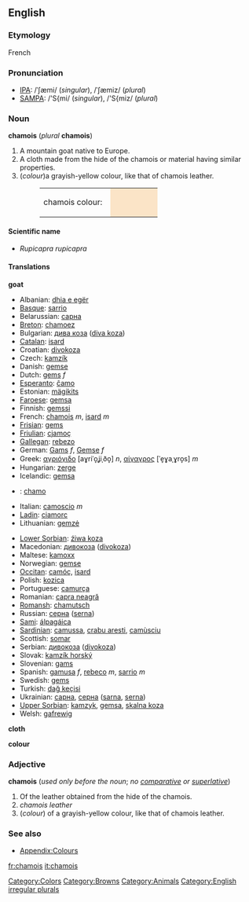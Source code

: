 {{wikipedia}}
==English==
===Etymology===
French

===Pronunciation===
*[[w:IPA|IPA]]: /ˈʃæmi/ (''singular''), /ˈʃæmiz/ (''plural'')
*[[w:SAMPA|SAMPA]]: /'S{mi/ (''singular''), /'S{miz/ (''plural'')

=== Noun ===
'''chamois''' (''plural'' '''chamois''')

# A mountain goat native to Europe.
# A cloth made from the hide of the chamois or material having similar properties.
#(''colour'')a grayish-yellow colour, like that of chamois leather.
#:<table><tr><td>chamois colour: &nbsp;</td><td bgcolor="#FBE4C7" width="80">&nbsp; </td></tr></table>

====Scientific name====
*''Rupicapra rupicapra''

====Translations====
'''goat'''
{{top}}
*Albanian: [[dhia e egër]]
*[[Basque]]: [[sarrio]]
*Belarussian: [[сарна]]
*[[Breton]]: [[chamoez]]
*Bulgarian: [[дива коза]] ([[diva koza]])
*[[Catalan]]: [[isard]]
*Croatian: [[divokoza]]
*Czech: [[kamzík]]
*Danish: [[gemse]]
*Dutch: [[gems]] ''f''
*[[Esperanto]]: [[ĉamo]]
*Estonian: [[mägikits]]
*[[Faroese]]: [[gemsa]]
*Finnish: [[gemssi]]
*French: [[chamois]] ''m'', [[isard]] ''m''
*[[Frisian]]: [[gems]]
*[[Friulian]]: [[cjamoç]]
*[[Gallegan]]: [[rebezo]]
*German: [[Gams]] ''f'', [[Gemse]] ''f''
*Greek: [[αγριόγιδο]] [aɣriˈo̞ʝiˌðo̞] ''n'', [[αίγαγρος]] [ˈe̞ɣaˌɣro̞s] ''m''
*Hungarian: [[zerge]]
*Icelandic: [[gemsa]]
* {{io}} : [[chamo]]
*Italian: [[camoscio]] ''m''
*[[Ladin]]: [[ciamorc]]
*Lithuanian: [[gemzė]]
{{mid}}
*[[Lower Sorbian]]: [[źiwa koza]]
*Macedonian: [[дивокоза]] ([[divokoza]])
*Maltese: [[kamoxx]]
*Norwegian: [[gemse]]
*[[Occitan]]: [[camóç]], [[isard]]
*Polish: [[kozica]] '' ''
*Portuguese: [[camurça]]
*Romanian: [[capra neagră]]
*[[Romansh]]: [[chamutsch]]
*Russian: [[серна]] ([[serna]]) '' ''
*[[Sami]]: [[álpagáica]]
*[[Sardinian]]: [[camussa]], [[crabu aresti]], [[camùsciu]]
*Scottish: [[somar]]
*Serbian: [[дивокоза]] ([[divokoza]])
*Slovak: [[kamzík horský]]
*Slovenian: [[gams]]
*Spanish: [[gamusa]] ''f'', [[rebeco]] ''m'', [[sarrio]] ''m''
*Swedish: [[gems]]
*Turkish: [[dağ keçisi]]
*Ukrainian: [[сарна]], [[серна]] ([[sarna]], [[serna]])
*[[Upper Sorbian]]: [[kamzyk]], [[gemsa]], [[skalna koza]]
*Welsh: [[gafrewig]]
{{bottom}}

'''cloth'''
{{top}}
{{mid}}
{{bottom}}

'''colour'''
{{top}}
{{mid}}
{{bottom}}

===Adjective===
'''chamois''' (''used only before the noun''; ''no [[comparative]] or [[superlative]]'')

#Of the leather obtained from the hide of the chamois.
#''chamois leather''
#(''colour'') of a grayish-yellow colour, like that of chamois leather.

===See also===
*[[Wiktionary_Appendix:Colours|Appendix:Colours]]

[[Category:Colors]]
[[Category:Browns]]
[[Category:Animals]]
[[Category:English irregular plurals]]

[[fr:chamois]]
[[it:chamois]]